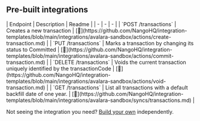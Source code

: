 
## Pre-built integrations

<AccordionGroup>


<Accordion title="Transactions">
| Endpoint | Description | Readme |
| - | - | - |
| `POST /transactions` | Creates a new transaction | [🔗](https://github.com/NangoHQ/integration-templates/blob/main/integrations/avalara-sandbox/actions/create-transaction.md) |
| `PUT /transactions` | Marks a transaction by changing its status to Committed | [🔗](https://github.com/NangoHQ/integration-templates/blob/main/integrations/avalara-sandbox/actions/commit-transaction.md) |
| `DELETE /transactions` | Voids the current transaction uniquely identified by the transactionCode | [🔗](https://github.com/NangoHQ/integration-templates/blob/main/integrations/avalara-sandbox/actions/void-transaction.md) |
| `GET /transactions` | List all transactions with a default backfill date of one year. | [🔗](https://github.com/NangoHQ/integration-templates/blob/main/integrations/avalara-sandbox/syncs/transactions.md) |
</Accordion>

</AccordionGroup>

<Tip>Not seeing the integration you need? [Build your own](https://docs.nango.dev/guides/custom-integrations/overview) independently.</Tip>
